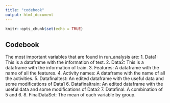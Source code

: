 ---
title: "codebook"
output: html_document
---

```{r setup, include=FALSE}
knitr::opts_chunk$set(echo = TRUE)
```

## Codebook

The most important variables that are found in run_analysis are: 
1. Data1: This is a dataframe with the information of test. 
2. Data2: This is a dataframe with the information of train. 
3. Features: A dataframe with the name of all the features. 
4. Activity names: A dataframe with the name of all the activities. 
5. Datafinaltest: An edited dataframe with the useful data and some modifications of Data1
6. Datafinaltrain: An edited dataframe with the useful data and some modifications of Data2
7. Datafinal: A combination of 5 and 6. 
8. FinalDataSet: The mean of each variable by group. 
